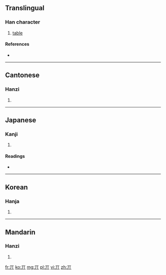 {{also|其}}<!-- may be replaced by zh-forms -->
==Translingual==

===Han character===
{{Han char|rn=1|rad=一|as=02|sn=3|four=1022<sub>0</sub>|canj=一中 (ML)}}

# [[table]]

====References====
* {{Han ref|kx=0076.130|dkj=00015|dj=0149.010|hdz=10009.010|uh=4E0C|ud=19980|bh=C946|bd=51526}}

----

==Cantonese==

===Hanzi===
{{yue-hanzi|jyut=|y=gei1}}

# {{defn|lang=yue|sort=一02}}

----

==Japanese==

===Kanji===
{{ja-kanji|grade=|rs=一02}}

# {{defn|lang=ja|sort=一02}}

====Readings====
* {{ja-readings|on=[[き]] (ki), [[ぎ]] (gi)|kun=[[その]] (sono), [[それ]] (sore), [[だい]] (dai)}}

----

==Korean==

===Hanja===
{{ko-hanja|hangeul=기|rv=gi|mr=ki}}

# {{defn|lang=ko|sort=一02}}

----

==Mandarin==

===Hanzi===
{{cmn-hanzi|pin=[[fōu]] ([[fou1]]), [[fǒu]] ([[fou3]]), [[jī]] ([[ji1]])|wg=fou<sup>1</sup>, fou<sup>3</sup>, chi<sup>1</sup>}}

# {{defn|lang=cmn|sort=一02}}

[[fr:丌]]
[[ko:丌]]
[[mg:丌]]
[[pl:丌]]
[[vi:丌]]
[[zh:丌]]